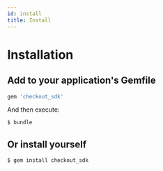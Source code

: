 ```yaml
---
id: install
title: Install
---
```


# Installation

## Add to your application's Gemfile

```ruby
gem 'checkout_sdk'
```

And then execute:

```bash
$ bundle
```

## Or install yourself

```bash
$ gem install checkout_sdk
```
